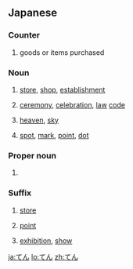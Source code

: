 ==Japanese==

===Counter===
{{ja-pos|counter}}

# {{ja-def|点}} goods or items purchased

===Noun===
{{ja-noun|h|rom=ten}}

# {{ja-def|店}} [[store]], [[shop]], [[establishment]]
# {{ja-def|典}} [[ceremony]], [[celebration]], [[law]] [[code]]
# {{ja-def|天}} [[heaven]], [[sky]]
# {{ja-def|点}} [[spot]], [[mark]], [[point]], [[dot]]

===Proper noun===
{{ja-pos|proper}}

# {{ja-def|一}} {{given name|male|lang=ja}}

===Suffix===
{{ja-pos|suffix}}

# {{ja-def|店}} [[store]]
# {{ja-def|点}} [[point]]
# {{ja-def|展}} [[exhibition]], [[show]]

[[ja:てん]]
[[lo:てん]]
[[zh:てん]]